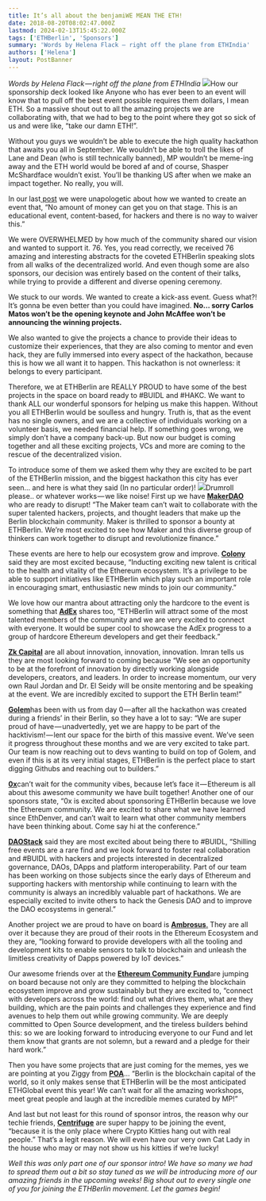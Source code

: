```yaml
---
title: It’s all about the benjamiWE MEAN THE ETH!
date: 2018-08-20T08:02:47.000Z
lastmod: 2024-02-13T15:45:22.000Z
tags: ['ETHBerlin', 'Sponsors']
summary: 'Words by Helena Flack — right off the plane from ETHIndia'
authors: ['Helena']
layout: PostBanner
---
```


_Words by Helena Flack — right off the plane from ETHIndia_
![](/static/images/2018/sponsorship.png)How our sponsorship deck looked like
Anyone who has ever been to an event will know that to pull off the best event possible requires them dollars, I mean ETH. So a massive shout out to all the amazing projects we are collaborating with, that we had to beg to the point where they got so sick of us and were like, “take our damn ETH!”.

Without you guys we wouldn’t be able to execute the high quality hackathon that awaits you all in September. We wouldn’t be able to troll the likes of Lane and Dean (who is still technically banned), MP wouldn’t be meme-ing away and the ETH world would be bored af and of course, Shasper McShardface wouldn’t exist. You’ll be thanking US after when we make an impact together. No really, you will.

In our last[ post](/blog/2018/unapologetic) we were unapologetic about how we wanted to create an event that, “No amount of money can get you on that stage. This is an educational event, content-based, for hackers and there is no way to waiver this.”

We were OVERWHELMED by how much of the community shared our vision and wanted to support it. 76. Yes, you read correctly, we received 76 amazing and interesting abstracts for the coveted ETHBerlin speaking slots from all walks of the decentralized world. And even though some are also sponsors, our decision was entirely based on the content of their talks, while trying to provide a different and diverse opening ceremony.

We stuck to our words. We wanted to create a kick-ass event. Guess what?! It’s gonna be even better than you could have imagined. **No… sorry Carlos Matos won’t be the opening keynote and John McAffee won’t be announcing the winning projects.**

We also wanted to give the projects a chance to provide their ideas to customize their experiences, that they are also coming to mentor and even hack, they are fully immersed into every aspect of the hackathon, because this is how we all want it to happen. This hackathon is not ownerless: it belongs to every participant.

Therefore, we at ETHBerlin are REALLY PROUD to have some of the best projects in the space on board ready to #BUIDL and #HAKC. We want to thank ALL our wonderful sponsors for helping us make this happen. Without you all ETHBerlin would be soulless and hungry. Truth is, that as the event has no single owners, and we are a collective of individuals working on a volunteer basis, we needed financial help. If something goes wrong, we simply don’t have a company back-up. But now our budget is coming together and all these exciting projects, VCs and more are coming to the rescue of the decentralized vision.

To introduce some of them we asked them why they are excited to be part of the ETHBerlin mission, and the biggest hackathon this city has ever seen… and here is what they said (In no particular order)!
![](/static/images/2018/drum.jpg)Drumroll please.. or whatever works — we like noise!
First up we have [**MakerDAO**](https://makerdao.com) who are ready to disrupt! “The Maker team can’t wait to collaborate with the super talented hackers, projects, and thought leaders that make up the Berlin blockchain community. Maker is thrilled to sponsor a bounty at ETHBerlin. We’re most excited to see how Maker and this diverse group of thinkers can work together to disrupt and revolutionize finance.”

These events are here to help our ecosystem grow and improve. [**Colony**](http://colony.io) said they are most excited because, “Inducting exciting new talent is critical to the health and vitality of the Ethereum ecosystem. It’s a privilege to be able to support initiatives like ETHBerlin which play such an important role in encouraging smart, enthusiastic new minds to join our community.”

We love how our mantra about attracting only the hardcore to the event is something that [**AdEx**](https://www.adex.network) shares too, “ETHBerlin will attract some of the most talented members of the community and we are very excited to connect with everyone. It would be super cool to showcase the AdEx progress to a group of hardcore Ethereum developers and get their feedback.”

[**Zk Capital**](https://zk.capital) are all about innovation, innovation, innovation. Imran tells us they are most looking forward to coming because “We see an opportunity to be at the forefront of innovation by directly working alongside developers, creators, and leaders. In order to increase momentum, our very own Raul Jordan and Dr. El Seidy will be onsite mentoring and be speaking at the event. We are incredibly excited to support the ETH Berlin team!”

[**Golem**](http://golem.network)has been with us from day 0 — after all the hackathon was created during a friends’ in their Berlin, so they have a lot to say: “We are super proud of have — unadvertedly, yet we are happy to be part of the hacktivism! — lent our space for the birth of this massive event. We’ve seen it progress throughout these months and we are very excited to take part. Our team is now reaching out to devs wanting to build on top of Golem, and even if this is at its very initial stages, ETHBerlin is the perfect place to start digging Githubs and reaching out to builders.”

[**0x**](https://0xproject.com)can’t wait for the community vibes, because let’s face it — Ethereum is all about this awesome community we have built together! Another one of our sponsors state, “0x is excited about sponsoring ETHBerlin because we love the Ethereum community. We are excited to share what we have learned since EthDenver, and can’t wait to learn what other community members have been thinking about. Come say hi at the conference.”

[**DAOStack**](https://daostack.io) said they are most excited about being there to #BUIDL, “Shilling free events are a rare find and we look forward to foster real collaboration and #BUIDL with hackers and projects interested in decentralized governance, DAOs, DApps and platform interoperability. Part of our team has been working on those subjects since the early days of Ethereum and supporting hackers with mentorship while continuing to learn with the community is always an incredibly valuable part of hackathons. We are especially excited to invite others to hack the Genesis DAO and to improve the DAO ecosystems in general.”

Another project we are proud to have on board is [**Ambrosus**.](https://ambrosus.com) They are all over it because they are proud of their roots in the Ethereum Ecosystem and they are, “looking forward to provide developers with all the tooling and development kits to enable sensors to talk to blockchain and unleash the limitless creativity of Dapps powered by IoT devices.”

Our awesome friends over at the [**Ethereum Community Fund**](http://ecf.network)are jumping on board because not only are they committed to helping the blockchain ecosystem improve and grow sustainably but they are excited to, “connect with developers across the world: find out what drives them, what are they building, which are the pain points and challenges they experience and find avenues to help them out while growing community. We are deeply committed to Open Source development, and the tireless builders behind this: so we are looking forward to introducing everyone to our Fund and let them know that grants are not solemn, but a reward and a pledge for their hard work.”

Then you have some projects that are just coming for the memes, yes we are pointing at you Ziggy from [**POA**](http://poa.network)… “Berlin is the blockchain capital of the world, so it only makes sense that ETHBerlin will be the most anticipated ETHGlobal event this year! We can’t wait for all the amazing workshops, meet great people and laugh at the incredible memes curated by MP!”

And last but not least for this round of sponsor intros, the reason why our techie friends, [**Centrifuge**](http://www.centrifuge.io) are super happy to be joining the event, “because it is the only place where Crypto Kitties hang out with real people.” That’s a legit reason. We will even have our very own Cat Lady in the house who may or may not show us his kitties if we’re lucky!

_Well this was only part one of our sponsor intro! We have so many we had to spread them out a bit so stay tuned as we will be introducing more of our amazing friends in the upcoming weeks! Big shout out to every single one of you for joining the ETHBerlin movement. Let the games begin!_
